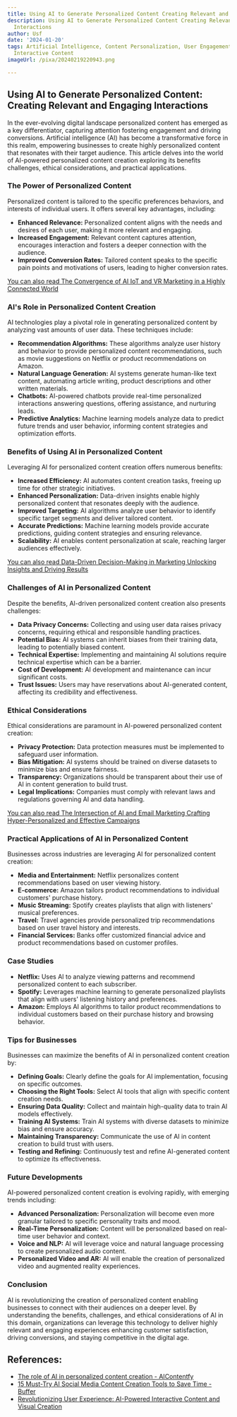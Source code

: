 ```yaml
---
title: Using AI to Generate Personalized Content Creating Relevant and Engaging Interactions
description: Using AI to Generate Personalized Content Creating Relevant and Engaging
  Interactions
author: Usf
date: '2024-01-20'
tags: Artificial Intelligence, Content Personalization, User Engagement, Content Relevance,
  Interactive Content
imageUrl: /pixa/20240219220943.png

---
```

## Using AI to Generate Personalized  Content: Creating Relevant and Engaging  Interactions

In the ever-evolving digital landscape personalized content has emerged as  a key  differentiator, capturing attention fostering engagement and driving conversions. Artificial intelligence (AI) has become a transformative force in  this  realm, empowering businesses to create  highly personalized content that resonates with their target audience. This article delves into  the world of AI-powered personalized content creation exploring its  benefits challenges,  ethical considerations, and practical applications.

### The Power of Personalized Content

Personalized content is tailored to the specific preferences behaviors, and interests of individual users. It offers several key advantages, including:

- **Enhanced Relevance:** Personalized content aligns with the needs and desires of each user, making it more relevant and engaging.
- **Increased Engagement:** Relevant content  captures attention, encourages  interaction and fosters a deeper connection with the audience.
- **Improved Conversion Rates:** Tailored content speaks to the specific  pain points and motivations of users, leading to higher conversion rates.

[You can also read The Convergence of AI IoT and VR Marketing in a Highly Connected World](The%20Convergence%20of%20AI%2C%20IoT%2C%20and%20VR%20Marketing%20in%20a%20Highly%20Connected%20World)


### AI's Role  in Personalized Content Creation

AI technologies play a pivotal role  in generating personalized  content by analyzing vast amounts of user data. These techniques include:

- **Recommendation Algorithms:** These algorithms analyze user  history and behavior to provide personalized content recommendations,  such as  movie suggestions on Netflix or  product recommendations on Amazon.
- **Natural Language Generation:** AI systems generate human-like text  content,  automating article writing,  product descriptions and  other written  materials.
- **Chatbots:** AI-powered chatbots provide real-time personalized interactions answering questions, offering assistance, and  nurturing leads.
- **Predictive Analytics:** Machine learning models analyze  data to predict future trends and user behavior, informing content strategies and optimization efforts.

### Benefits of Using AI in Personalized Content

Leveraging AI for personalized content creation offers numerous benefits:

-  **Increased Efficiency:** AI automates content creation tasks, freeing up time for other  strategic initiatives.
- **Enhanced Personalization:** Data-driven insights enable highly personalized content that resonates deeply with the audience.
- **Improved Targeting:**  AI algorithms  analyze user behavior to identify specific target segments and deliver tailored content.
- **Accurate Predictions:** Machine  learning models provide accurate predictions, guiding content strategies and ensuring relevance.
- **Scalability:** AI enables content personalization at scale, reaching larger audiences effectively.

[You can also read Data-Driven Decision-Making in Marketing Unlocking Insights and Driving Results](Data-Driven%20Decision-Making%20in%20Marketing%20Unlocking%20Insights%20and%20Driving%20Results)


### Challenges of AI in Personalized Content

Despite the benefits, AI-driven personalized content creation also presents challenges:

- **Data Privacy Concerns:** Collecting and using user data raises privacy concerns, requiring ethical and responsible handling practices.
- **Potential Bias:** AI  systems can inherit  biases from their training  data,  leading to potentially  biased content.
- **Technical  Expertise:** Implementing and  maintaining AI  solutions require technical expertise which can be a barrier.
-  **Cost of Development:** AI  development and maintenance can incur significant costs.
- **Trust Issues:**  Users may have reservations about  AI-generated content, affecting its credibility and effectiveness.

### Ethical Considerations

Ethical considerations are  paramount in AI-powered personalized content creation:

-  **Privacy Protection:** Data protection measures must  be implemented to safeguard user information.
-  **Bias Mitigation:** AI  systems should be trained  on diverse  datasets to minimize bias and ensure fairness.
- **Transparency:** Organizations should be transparent about their use of  AI in content generation to build trust.
- **Legal Implications:** Companies must  comply  with relevant laws and regulations governing AI and data  handling.

[You can also read The Intersection  of AI and Email Marketing Crafting Hyper-Personalized and Effective Campaigns](The%20Intersection%20of%20AI%20and%20Email%20Marketing%20Crafting%20Hyper-Personalized%20and%20Effective%20Campaigns)


### Practical Applications of AI in  Personalized Content

Businesses across industries are leveraging AI  for  personalized content creation:

- **Media and  Entertainment:** Netflix personalizes  content recommendations based on user viewing history.
- **E-commerce:** Amazon tailors product  recommendations to individual customers' purchase history.
- **Music Streaming:** Spotify creates playlists that align with listeners' musical preferences.
- **Travel:** Travel agencies provide personalized trip recommendations based on  user travel history and interests.
- **Financial Services:**  Banks offer customized financial advice and product recommendations based on customer profiles.

### Case Studies

- **Netflix:** Uses AI to analyze viewing patterns and recommend personalized content to each subscriber.
- **Spotify:** Leverages machine learning to  generate personalized playlists that align with users' listening history and preferences.
-  **Amazon:** Employs AI algorithms to tailor product recommendations to individual customers based on their purchase history and browsing  behavior.

### Tips for  Businesses

Businesses can maximize the benefits of  AI in personalized content creation by:

- **Defining Goals:** Clearly define the goals for AI implementation,  focusing on specific outcomes.
- **Choosing the  Right Tools:** Select AI tools that align  with specific content creation needs.
- **Ensuring Data Quality:** Collect and maintain  high-quality data  to train AI models effectively.
-  **Training AI Systems:** Train AI systems with diverse datasets to minimize bias and ensure  accuracy.
- **Maintaining Transparency:**  Communicate the use of AI in content creation to build trust with users.
- **Testing and Refining:** Continuously test and refine AI-generated content to optimize  its effectiveness.

### Future  Developments

AI-powered personalized content creation  is evolving  rapidly, with emerging trends including:

- **Advanced Personalization:** Personalization will become even more granular tailored to specific personality  traits and mood.
- **Real-Time Personalization:** Content will be personalized based  on real-time user  behavior and context.
- **Voice and NLP:** AI will leverage voice and natural language processing to create personalized audio content.
- **Personalized Video and AR:** AI will enable the creation of personalized video and augmented reality experiences.

### Conclusion

AI is revolutionizing the  creation  of personalized content enabling businesses to connect with their audiences on a deeper level. By understanding the benefits, challenges,  and ethical considerations of AI in this domain, organizations can leverage this technology to deliver highly  relevant and engaging experiences enhancing customer satisfaction, driving  conversions, and staying competitive in the digital age.

## References:
- [The role of AI in personalized content creation - AIContentfy](https://aicontentfy.com/en/blog/role-of-ai-in-personalized-content-creation)
- [15 Must-Try AI Social Media Content Creation Tools to Save Time - Buffer](https://buffer.com/resources/ai-social-media-content-creation/)
- [Revolutionizing User Experience: AI-Powered Interactive Content and Visual Creation](https://www.linkedin.com/pulse/revolutionizing-user-experience-ai-powered-interactive-content)
